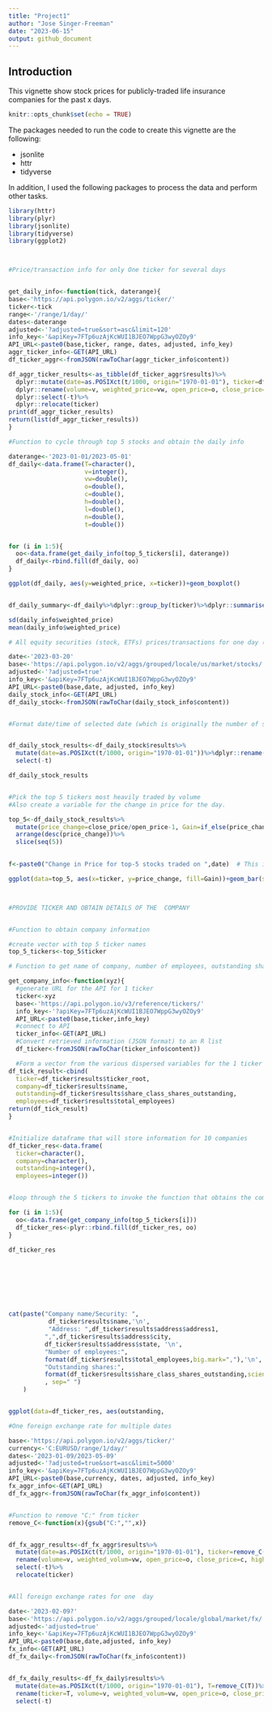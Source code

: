 ```yaml
---
title: "Project1"
author: "Jose Singer-Freeman"
date: "2023-06-15"
output: github_document
---
```


## Introduction

This vignette show stock prices for publicly-traded life insurance companies for the past x days.  

```r
knitr::opts_chunk$set(echo = TRUE)
```

The packages needed to run the code to create this vignette are the following:  


- jsonlite
- httr  
- tidyverse

In addition, I used the following packages to process the data and perform other tasks.



```r

library(httr)
library(plyr)
library(jsonlite)
library(tidyverse)
library(ggplot2)



#Price/transaction info for only One ticker for several days 


get_daily_info<-function(tick, daterange){
base<-'https://api.polygon.io/v2/aggs/ticker/'
ticker<-tick
range<-'/range/1/day/'
dates<-daterange
adjusted<-'?adjusted=true&sort=asc&limit=120'
info_key<-'&apiKey=7FTp6uzAjKcWUI1BJEO7WppG3wyOZOy9'
API_URL<-paste0(base,ticker, range, dates, adjusted, info_key)
aggr_ticker_info<-GET(API_URL)
df_ticker_aggr<-fromJSON(rawToChar(aggr_ticker_info$content))

df_aggr_ticker_results<-as_tibble(df_ticker_aggr$results)%>%
  dplyr::mutate(date=as.POSIXct(t/1000, origin="1970-01-01"), ticker=df_ticker_aggr$ticker)%>%
  dplyr::rename(volume=v, weighted_price=vw, open_price=o, close_price=c, high_price=h, low_price=l, num_transactions=n)%>%
  dplyr::select(-t)%>%
  dplyr::relocate(ticker)
print(df_aggr_ticker_results)
return(list(df_aggr_ticker_results))
}

#Function to cycle through top 5 stocks and obtain the daily info

daterange<-'2023-01-01/2023-05-01'
df_daily<-data.frame(T=character(), 
                     v=integer(),
                     vw=double(),
                     o=double(),
                     c=double(),
                     h=double(),
                     l=double(),
                     n=double(),
                     t=double())


for (i in 1:5){
  oo<-data.frame(get_daily_info(top_5_tickers[i], daterange))
  df_daily<-rbind.fill(df_daily, oo)
}

ggplot(df_daily, aes(y=weighted_price, x=ticker))+geom_boxplot()


df_daily_summary<-df_daily%>%dplyr::group_by(ticker)%>%dplyr::summarise(mean_price=mean(weighted_price),sd_price=sd(weighted_price))

sd(daily_info$weighted_price)
mean(daily_info$weighted_price)

# All equity securities (stock, ETFs) prices/transactions for one day (exluding QQ)

date<-'2023-03-20'
base<-'https://api.polygon.io/v2/aggs/grouped/locale/us/market/stocks/'
adjusted<-'?adjusted=true'
info_key<-'&apiKey=7FTp6uzAjKcWUI1BJEO7WppG3wyOZOy9'
API_URL<-paste0(base,date, adjusted, info_key)
daily_stock_info<-GET(API_URL)
df_daily_stock<-fromJSON(rawToChar(daily_stock_info$content))


#Format date/time of selected date (which is originally the number of seconds from 1/1/1970). 


df_daily_stock_results<-df_daily_stock$results%>%
  mutate(date=as.POSIXct(t/1000, origin="1970-01-01"))%>%dplyr::rename(ticker=T, volume=v, weighted_price=vw, open_price=o, close_price=c, high_price=h, low_price=l, num_transactions=n)%>%
  select(-t)

df_daily_stock_results


#Pick the top 5 tickers most heavily traded by volume
#Also create a variable for the change in price for the day.

top_5<-df_daily_stock_results%>%
  mutate(price_change=close_price/open_price-1, Gain=if_else(price_change>0,1,0))%>%
  arrange(desc(price_change))%>%
  slice(seq(5))
  

f<-paste0("Change in Price for top-5 stocks traded on ",date)  # This is the title for the graph that follows

ggplot(data=top_5, aes(x=ticker, y=price_change, fill=Gain))+geom_bar(stat="identity",show.legend = FALSE)+labs(title=f, y="Price Increase")



#PROVIDE TICKER AND OBTAIN DETAILS OF THE  COMPANY


#Function to obtain company information

#create vector with top 5 ticker names
top_5_tickers<-top_5$ticker

# Function to get name of company, number of employees, outstanding shares for the top 5 tickers:

get_company_info<-function(xyz){
  #generate URL for the API for 1 ticker
  ticker<-xyz
  base<-'https://api.polygon.io/v3/reference/tickers/'
  info_key<-'?apiKey=7FTp6uzAjKcWUI1BJEO7WppG3wyOZOy9'
  API_URL<-paste0(base,ticker,info_key)
  #connect to API
  ticker_info<-GET(API_URL)
  #Convert retrieved information (JSON format) to an R list 
  df_ticker<-fromJSON(rawToChar(ticker_info$content))

  #Form a vector from the various dispersed variables for the 1 ticker 
df_tick_result<-cbind(
  ticker=df_ticker$results$ticker_root,
  company=df_ticker$results$name,
  outstanding=df_ticker$results$share_class_shares_outstanding,
  employees=df_ticker$results$total_employees)
return(df_tick_result)
}


#Initialize dataframe that will store information for 10 companies 
df_ticker_res<-data.frame(
  ticker=character(),
  company=character(), 
  outstanding=integer(), 
  employees=integer())


#loop through the 5 tickers to invoke the function that obtains the company information for each

for (i in 1:5){
  oo<-data.frame(get_company_info(top_5_tickers[i]))
  df_ticker_res<-plyr::rbind.fill(df_ticker_res, oo)
}

df_ticker_res








cat(paste("Company name/Security: ",
           df_ticker$results$name,'\n',
           "Address: ",df_ticker$results$address$address1,
          ",",df_ticker$results$address$city,
          df_ticker$results$address$state, '\n',
          "Number of employees:",
          format(df_ticker$results$total_employees,big.mark=","),'\n',
          "Outstanding shares:",
          format(df_ticker$results$share_class_shares_outstanding,scientific=FALSE,big.mark=","),'\n' 
          , sep=" ")
    )


ggplot(data=df_ticker_res, aes(outstanding, 

#One foreign exchange rate for multiple dates

base<-'https://api.polygon.io/v2/aggs/ticker/'
currency<-'C:EURUSD/range/1/day/'
dates<-'2023-01-09/2023-05-09'
adjusted<-'?adjusted=true&sort=asc&limit=5000'
info_key<-'&apiKey=7FTp6uzAjKcWUI1BJEO7WppG3wyOZOy9'
API_URL<-paste0(base,currency, dates, adjusted, info_key)
fx_aggr_info<-GET(API_URL)
df_fx_aggr<-fromJSON(rawToChar(fx_aggr_info$content))


#Function to remove "C:" from ticker
remove_C<-function(x){gsub("C:","",x)}


df_fx_aggr_results<-df_fx_aggr$results%>%
  mutate(date=as.POSIXct(t/1000, origin="1970-01-01"), ticker=remove_C(df_fx_aggr$ticker))%>%
  rename(volume=v, weighted_volum=vw, open_price=o, close_price=c, high_price=h, low_price=l, num_transactions=n)%>%
  select(-t)%>%
  relocate(ticker)


#All foreign exchange rates for one  day

date<-'2023-02-09?'
base<-'https://api.polygon.io/v2/aggs/grouped/locale/global/market/fx/'
adjusted<-'adjusted=true'
info_key<-'&apiKey=7FTp6uzAjKcWUI1BJEO7WppG3wyOZOy9'
API_URL<-paste0(base,date,adjusted, info_key)
fx_info<-GET(API_URL)
df_fx_daily<-fromJSON(rawToChar(fx_info$content))


df_fx_daily_results<-df_fx_daily$results%>%
  mutate(date=as.POSIXct(t/1000, origin="1970-01-01"), T=remove_C(T))%>%
  rename(ticker=T, volume=v, weighted_volum=vw, open_price=o, close_price=c, high_price=h, low_price=l, num_transactions=n)%>%
  select(-t)


```


